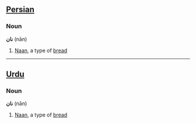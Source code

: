 ==[[Persian]]==
===Noun===
'''نان''' (nān)

# [[Naan]], a type of [[bread]]

----

==[[Urdu]]==
===Noun===
'''نان''' (nān)

# [[Naan]], a type of [[bread]]